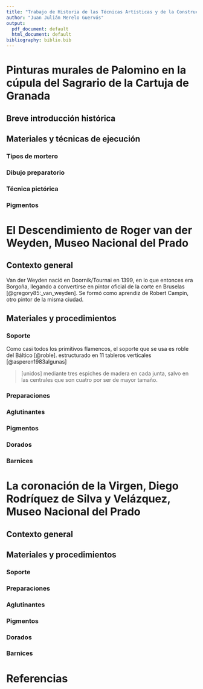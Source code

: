 ```yaml
---
title: "Trabajo de Historia de las Técnicas Artísticas y de la Construcción"
author: "Juan Julián Merelo Guervós"
output:
  pdf_document: default
  html_document: default
bibliography: biblio.bib
---
```


# Pinturas murales de Palomino en la cúpula del Sagrario de la Cartuja de Granada

## Breve introducción histórica

## Materiales y técnicas de ejecución

### Tipos de mortero

### Dibujo preparatorio

### Técnica pictórica

### Pigmentos


# El Descendimiento de Roger van der Weyden, Museo Nacional del Prado

## Contexto general

Van der Weyden nació en Doornik/Tournai en 1399, en lo que entonces era Borgoña, llegando a convertirse en pintor oficial de la corte en Bruselas [@gregory85:_van_weyden]. Se formó como aprendiz de Robert Campin, otro pintor de la misma ciudad.

## Materiales y procedimientos

### Soporte

Como casi todos los primitivos flamencos, el soporte que se usa es roble del Báltico [@roble]. estructurado en 11 tableros verticales [@asperen1983algunas]

> [unidos] mediante tres espiches de madera en cada junta, salvo en las centrales que son cuatro por ser de mayor tamaño.

### Preparaciones

### Aglutinantes

### Pigmentos

### Dorados

### Barnices


# La coronación de la Virgen, Diego Rodríquez de Silva y Velázquez, Museo Nacional del Prado

## Contexto general


## Materiales y procedimientos

### Soporte

### Preparaciones

### Aglutinantes

### Pigmentos

### Dorados

### Barnices


# Referencias
